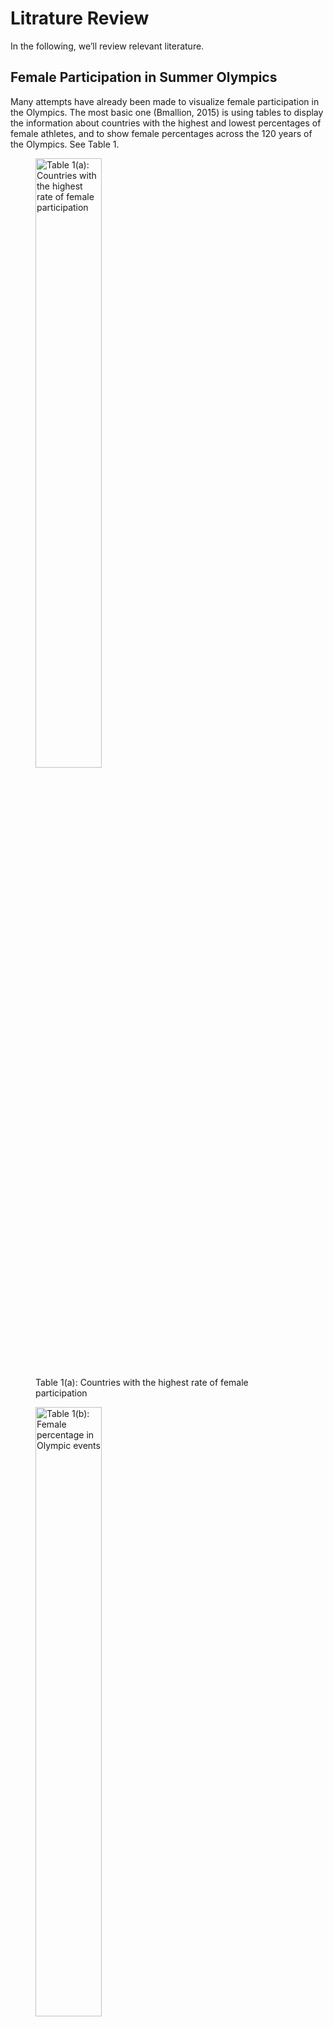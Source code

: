 # Litrature Review{#lit}

In the following, we'll review relevant literature. 

## Female Participation in Summer Olympics{#lit-female}

Many attempts have already been made to visualize female participation in the Olympics. The most basic one (Bmallion, 2015) is using tables to display the information about countries with the highest and lowest percentages of female athletes, and to show female percentages across the 120 years of the Olympics. See Table 1. 

![Table 1(a): Countries with the highest rate of female participation](static/pics/1-1.png){width=50%}

![Table 1(b): Female percentage in Olympic events](static/pics/1-2.png){width=50%}

This method is simple and informative. This is useful for researchers looking for information on this topic, but it is not effective in terms of visualization. For example, looking at the plain number won’t help viewers have a clear idea of the trend in female participation in the past 120 years. 

Another simple but effective method is using a line graph displaying the number of female and male athletes in each Olympic Games from 1896 to 2016 (Nunes, 2019). See Figure \@ref(fig:figure01).

```r
knitr::include_graphics("static/pics/1-3.png")
```

This graph is successful in showing the growth in the number of female athletes. However, it fails to show the percentage change. Although viewers can see directly the increase in the total number, they might find it difficult to notice the changes in the percentage. 

*Washington Street Journal* did an interactive visualization comparing the inclusion of female and male events in the Olympics history (Serkez, 2018). It clearly shows that most men’s events were already established before the 1960s, whereas most women’s events were only introduced after the 1980s. See Figure \@ref(fig:figure02). 

```r
knitr::include_graphics('static/pics/1-4.png')
```

Each individual dot represents a sport of a gender. When clicked, there will be a line connecting to the same sport of a different gender, and information on the inclusion of this sport for both genders will appear. Overall, this visualization clearly shows how late the introduction of female events was in the Olympics history, but it did not show how the number and percentage of female athletes changed over the years. 

The official website of the International Olympic Committee (IOC) also made an attempt to show the growth in the percentage of sportswomen in the Olympics. See Figure \@ref(fig:figure03).

```r
knitr::include_graphics('static/pics/1-5.png')
```

As can be seen, it is effective in the way that it shows the dramatic changes in female participation by showing four Olympics in each of the charts. However, its drawback is obvious: the number of Olympic Games that are able to be displayed is extremely limited. It is impossible to show the information of all the Olympics in the past 120 years using this method. 

Although there were many attempts visualizing the evolution of female participation in general, few visualizations exist showing the percentage change by continent. The only piece we found is several tables showing men and women participation in the Olympics from 1996 to 2016. No visualizations on this information were made. We decided that there is a gap here. Although both the total number and relative percentage of female athletes have been growing (Nunes, 2019), the increase might be different between continents. We decided to take a closer look at this in our study. 

## Home-field Advantage{#lit-homefield}

Similar to the attempt at showing female participation, simple and basic tables were utilized to examine the existence of home-field advantage at the Olympics (Pettigrew & Reiche, 2016). See Figure \@ref(fig:figure04).

```r
knitr::include_graphics('static/pics/2-1.png')
```

This visualization shows a table comparing the total number of medals earned at the host year and the previous Olympics. Changes between the two were shown in the last column.  Among the 16 host countries from 1952 to 2012, only two countries showed negative changes, meaning that hosting the Olympics helped the country earn more medals. However, the problem with this method is that it is a little bit arbitrary to compare the host year and the adjacently previous Olympics. Changes might have been positive simply because these countries did not perform well only in the previous Games, even though they had performed well eight or more years before the host year. Therefore, it is a more robust choice to show these countries’ Olympic performances in all years. 

Clarke (2000) did this by calculating the “Home: Away Ratio”. See Table 2.

![Table 2: Percentage of available medals won by host countries at home and away, Clarke (2016)](static/pics/2-3.png){width=80%}

He listed the percentage of all available medals won by countries that have ever hosted an Olympic both at the Home years and the Away years. The ratio of “Home: Away” was calculated. Obviously, a ratio larger than 1 indicates the existence of home-field advantage at the Olympics. The drawback of this method is that it only shows the summary of all the years, lacking information about these countries’ performance in each year. 

Visualizations showing all the years do exist (Grange, 2016). See Figure \@ref(fig:figure05).

```r
knitr::include_graphics('static/pics/2-2.png')
```

For example, in this small multiple made by R, each graph has a blue vertical line emphasizing the number of medals earned during the host year, and a red horizontal line indicating the total average. It is very effective in the sense that it clearly compares the performance during the host year and all other years. The problem with this method is that lines are not very good at showing density distribution of medal numbers over the years. To improve this drawback, we decided to use kernel density estimation (KDE) coupled with small multiples.

## Medal Efficiency{#lit-medal}

The most straightforward way of measuring a country’s efficiency of earning medals is to count the number of medals per athlete participating. This method was used by Pettigrew and Reiche (2016) in their analysis of home-field advantage. 

Some scholars argued that when assessing the efficiency of medal production, we need to take into account the resources that countries possess, such as GDP and population. From an economics perspective, Rathke and Woitek (2007) came up with a sophisticated formula calculating this efficiency, and visualized the results using multiple box plots that were stacked horizontally. See Figure \@ref(fig:figure06).

```r
knitr::include_graphics('static/pics/3-2.png')
```

Visualizations by Eirk (2016) for the *Telegraph*, and those by medalspercapita.com also highlighted the importance of  GDP and the size of population. For example, Eirk (2016) ranked Olympic nations based on “Gold per million people” and “Gold per £100 bn GDP”. See Figure \@ref(fig:figure07) and \@ref(fig:figure08). 

```r
knitr::include_graphics('static/pics/3-3.png')
```

```r
knitr::include_graphics('static/pics/3-4.png')
```

Similarly, using the concept of “medals per capita”, medalspercapita.com ranked countries based on “population per medal”, i.e., how many people are needed to generate a medal. They created a choropleth map based on the results where darker colors indicate lower “medals per capita”. See Table 3 and Figure \@ref(fig:figure09). 

![Table 3: Population per medal](static/pics/3-5.png){width=70%}

```r
knitr::include_graphics('static/pics/3-6.png')
```

However, we think it is problematic to divide medal counts by population or GDP in measuring medal efficiency. First of all, this method is unfair for countries who joined the Olympics late. For example, China (PRC) attended the Olympics for the first time in 1952 and due to political issues, it was not a participant till 1984 (COC, 2004). If the total number of medals is the basis for medal efficiency, it would be unfair for countries like China and many newly founded countries in Africa. 

Second, it might be unfair to divide the number of medals by population. This formula assumes that a country can send as many athletes as it wants, but this is not the case. For example, for Tokyo 2020, each country can send at most three male and three female athletes (International Table Tennis Federation, 2018). As a result, China will send six table tennis athletes, as will Australia, Japan, Brazil, Egypt, Germany, and the United States (Wikipedia, n.d.), even though China’s population size is larger than that of all the six countries combined (World Bank, 2018).

Third, it might be simplistic to only count the total number of medals. There has been a debate on whether the ranking of Olympic countries should be based on the number of total medals or only golds (Johnson, 2008). We decided to adopt the method by New York Times, i.e., “medal points” (Klein, 2008). In this system, a gold medal is given 4 points, silver 2 and bronze 1. Center for Strategic International Studies (n.d.) used this method and ranked countries based on what they called as “weighted medals”. 

In this interactive, viewers can see a country’s ranking on each category of sport in a specific Olympic Games by clicking the country’s name. This visualization is clear and direct, but it has some drawbacks. First, only the top countries can be shown interactively but there are over 200 participating countries and regions. Second, and because of the first drawback, this visualization did not provide viewers a general idea of the distribution of media efficiency across countries. See Figure \@ref(fig:figure10).

```r
knitr::include_graphics('static/pics/3-7.png')
```

To solve these problems, we decided to rank countries by “medal points” as well, but on an interactive choropleth world map. 

## Ranking Sports by Number of Athletes{#lit-ranking}

Dutta (2018) in his Kaggle post visualized the top 10 sports that USA excel by putting 10 boxes vertically with sports winning the most gold medals on top. See Figure \@ref(fig:figure11).

```r
knitr::include_graphics('static/pics/4-1.png')
```

This visualization is transparent and clear but the problem is that it is limited to only about 10 items, which is not enough for us to visualize all the sports in the Summer Olympics. Instead, we decided to try a bar chart and word cloud for our visualizations. 

